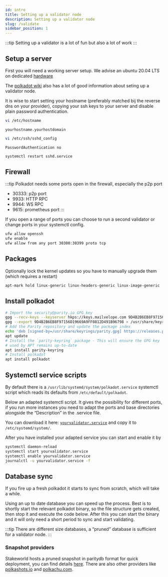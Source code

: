```yaml
---
id: intro
title: Setting up a validator node
description: Setting up a validator node
slug: /validate
sidebar_position: 1
---
```


:::tip
Setting up a validator is a lot of fun but also a lot of work
:::


## Setup a server

First you will need a working server setup. We advise an ubuntu 20.04 LTS on dedicated [hardware](./hardware)

The [polkadot wiki](https://wiki.polkadot.network/docs/maintain-guides-how-to-validate-kusama) also has a lot of good information about seting up a validator node. 

It is wise to start setting your hostname (preferably matched bij the reverse dns on your provider), copying your ssh keys to your server and disable plain password authentication.

```bash
vi /etc/hostname
```
`yourhostname.yourhostdomain`

```bash
vi /etc/ssh/sshd_config
```
`PasswordAuthentication no`
```bash
systemctl restart sshd.service
```

## Firewall

:::tip
Polkadot needs some ports open in the firewall, especially the p2p port
* 30333: p2p port
* 9933: HTTP RPC
* 9944: WS RPC
* 9615: prometheus port
:::

If you open a range of ports you can choose to run a second validator or change ports in your systemctl config.

```bash
ufw allow openssh
ufw enable
ufw allow from any port 30300:30399 proto tcp
```

## Packages

Optionally lock the kernel updates so you have to manually upgrade them (which requires a restart)

```bash
apt-mark hold linux-generic linux-headers-generic linux-image-generic
```

## Install polkadot

```bash
# Import the security@parity.io GPG key
gpg --recv-keys --keyserver hkps://keys.mailvelope.com 9D4B2B6EB8F97156D19669A9FF0812D491B96798
gpg --export 9D4B2B6EB8F97156D19669A9FF0812D491B96798 > /usr/share/keyrings/parity.gpg
# Add the Parity repository and update the package index
echo 'deb [signed-by=/usr/share/keyrings/parity.gpg] https://releases.parity.io/deb release main' > /etc/apt/sources.list.d/parity.list
apt update
# Install the `parity-keyring` package - This will ensure the GPG key
# used by APT remains up-to-date
apt install parity-keyring
# Install polkadot
apt install polkadot
```

## Systemctl service scripts

By default there is a `/usr/lib/systemd/system/polkadot.service` systemctl script which reads its defaults from `/etc/default/polkadot`.

Below an adapted systemctl script. It gives the possibility for different ports, if you run more instances you need to adapt the ports and base directories alongside the “Description” in the .service file.

You can download it here: [`yourvalidator.service`](/files/yourvalidator.service) and copy it to `/etc/systemd/system/`.

After you have installed your adapted service you can start and enable it by

```bash
systemctl daemon-reload
systemctl start yourvalidator.service
systemctl enable yourvalidator.service
journalctl -u yourvalidator.service -f
```

## Database sync

If you fire up a fresh polkadot it starts to sync from scratch, which will take a while.

Using an up to date database you can speed up the process. Best is to shortly start the relevant polkadot binary, so the file structure gets created, then stop it and execute the code below. After this you can start the binary and it will only need a short period to sync and start validating.

:::tip
There are different size databases, a “pruned” database is sufficient for a validator node.
:::

### Snapshot providers

Stakeworld hosts a pruned snapshot in paritydb format for quick deployment, you can find details [here](./snapshot). There are also other providers like [polkashots.io](https://polkashots.io/) and [polkachu.com](https://polkachu.com/snapshots).

